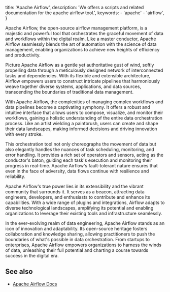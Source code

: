   title: 'Apache Airflow',
  description:
    'We offers a scripts and related documentation for the apache airflow tool.',
  keywords:
    - 'apache'
    - 'airflow',
}

Apache Airflow, the open-source airflow management platform, is a majestic and powerful tool that orchestrates the graceful movement of data and workflows within the digital realm. Like a master conductor, Apache Airflow seamlessly blends the art of automation with the science of data management, enabling organizations to achieve new heights of efficiency and productivity.

Picture Apache Airflow as a gentle yet authoritative gust of wind, softly propelling data through a meticulously designed network of interconnected tasks and dependencies. With its flexible and extensible architecture, Airflow empowers users to construct intricate pipelines that harmoniously weave together diverse systems, applications, and data sources, transcending the boundaries of traditional data management.

With Apache Airflow, the complexities of managing complex workflows and data pipelines become a captivating symphony. It offers a robust and intuitive interface that allows users to compose, visualize, and monitor their workflows, gaining a holistic understanding of the entire data orchestration process. Like an artist wielding a paintbrush, users can create and shape their data landscapes, making informed decisions and driving innovation with every stroke.

This orchestration tool not only choreographs the movement of data but also elegantly handles the nuances of task scheduling, monitoring, and error handling. It provides a rich set of operators and sensors, acting as the conductor's baton, guiding each task's execution and monitoring their progress in real-time. Apache Airflow's fault-tolerant nature ensures that even in the face of adversity, data flows continue with resilience and reliability.

Apache Airflow's true power lies in its extensibility and the vibrant community that surrounds it. It serves as a beacon, attracting data engineers, developers, and enthusiasts to contribute and enhance its capabilities. With a wide range of plugins and integrations, Airflow adapts to diverse technological landscapes, amplifying its potential and enabling organizations to leverage their existing tools and infrastructure seamlessly.

In the ever-evolving realm of data engineering, Apache Airflow stands as an icon of innovation and adaptability. Its open-source heritage fosters collaboration and knowledge sharing, allowing practitioners to push the boundaries of what's possible in data orchestration. From startups to enterprises, Apache Airflow empowers organizations to harness the winds of data, unleashing their full potential and charting a course towards success in the digital era.


## See also

- [Apache Airflow Docs](https://airflow.apache.org/docs/apache-airflow/stable/)